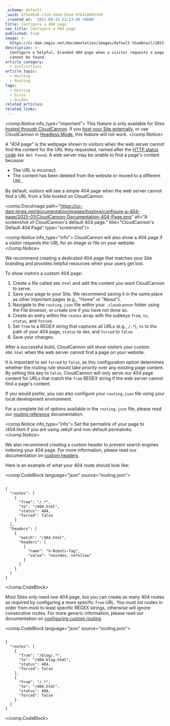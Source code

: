 ```yaml
---
_schema: default
_uuid: 675e4636-c318-49a9-b5a4-9764180b57d9
_created_at: '2021-09-15 23:13:40 +0000'
title: Configure a 404 page
nav_title: Configure a 404 page
published: true
image: >-
  https://cc-dam.imgix.net/documentation/images/default-thumbnail/2023-Q4/CloudCannon-Documentation-Thumbnail.png
description: >-
  Configure a helpful, branded 404 page when a visitor requests a page that
  cannot be found.
article_category:
  - Instructions
article_topic:
  - Hosting
  - Routing
tags:
  - Hosting
  - Sites
  - Guides
related_articles:
related_links:
---
```

<comp.Notice info_type="important">
  This feature is only available for Sites [hosted through CloudCannon](/documentation/articles/what-is-web-hosting/#hosting-on-cloud-cannon). If you [host your Site externally](/documentation/articles/what-is-external-hosting/), or use CloudCannon in [Headless Mode](/documentation/articles/what-is-headless-mode/), this feature will not work.
</comp.Notice>

A "404 page" is the webpage shown to visitors when the web server cannot find the content for the URL they requested, named after the [HTTP status code](https://en.wikipedia.org/wiki/List_of_HTTP_status_codes) `404 Not Found`. A web server may be unable to find a page's content because:

* The URL is incorrect.
* The content has been deleted from the website or moved to a different URL.

By default, visitors will see a simple 404 page when the web server cannot find a URL from a Site hosted on CloudCannon.

<comp.DocsImage path="https://cc-dam.imgix.net/documentation/images/hosting/configure-a-404-page/2025-01/CloudCannon-Documentation-404-Page.png" alt="A screenshot of CloudCannon's default 404 page." title="CloudCannon's Default 404 Page" type="screenshot"/>

<comp.Notice info_type="info">
  CloudCannon will also show a 404 page if a visitor requests the URL for an image or file on your website.
</comp.Notice>

We recommend creating a dedicated 404 page that matches your Site branding and provides helpful resources when your users get lost.

To show visitors a custom 404 page:

1. Create a file called `404.html` and add the content you want CloudCannon to serve.
2. Save your page to your Site. We recommend saving it in the same place as other important pages (e.g., "Home" or "About").
3. Navigate to the `routing.json` file within your `.cloudcannon` folder using the *File browser*, or create one if you have not done so.
4. Create an entry within the `routes` array with the subkeys `from`, `to`, `status`, and `forced`.
5. Set `from` to a REGEX string that captures all URLs (e.g., `/.*`), `to` to the path of your 404 page, `status` to `404`, and `forced` to `false`.
6. Save your changes.

After a successful build, CloudCannon will show visitors your custom `404.html` when the web server cannot find a page on your website.

It is important to set `forced` to `false`, as this configuration option determines whether the routing rule should take priority over any existing page content. By setting this key to `false`, CloudCannon will only serve our 404 page content for URLs that match the `from` REGEX string if the web server cannot find a page's content. 

If you would prefer, you can also configure your `routing.json` file using your local development environment.

For a complete list of options available in the `routing.json` file, please read our [routing reference](/documentation/articles/routing-reference/) documentation.

<comp.Notice info_type="info">
  Set the permalink of your page to /404.html if you are using Jekyll and non-default permalinks.
</comp.Notice>

We also recommend creating a custom header to prevent search engines indexing your 404 page. For more information, please read our documentation on [custom headers](/documentation/articles/configure-custom-routing/#custom-headers).

Here is an example of what your 404 route should look like:

<comp.CodeBlock language="json" source="routing.json">
```

{
  "routes": [
    {
      "from": "/.*",
      "to": "/404.html",
      "status": 404,
      "forced": false
    }
  ],
  "headers": [
    {
      "match": "/404.html",
      "headers": [
        {
          "name": "X-Robots-Tag",
          "value": "noindex, nofollow"
        }
      ]
    }
  ]
}

```
</comp.CodeBlock>

Most Sites only need one 404 page, but you can create as many 404 routes as required by configuring a more specific `from` URL. You must list routes in order from most to least specific REGEX strings, otherwise will ignore consecutive routes. For more generic information, please read our documentation on [configuring custom routing](/documentation/articles/configure-custom-routing/).

<comp.CodeBlock language="json" source="routing.json">
```

{
  "routes": [
    {
      "from": "/blog/.*",
      "to": "/404-blog.html",
      "status": 404,
      "forced": false
    },
    {
      "from": "/.*",
      "to": "/404.html",
      "status": 404,
      "forced": false
    }
  ]
}

```
</comp.CodeBlock>